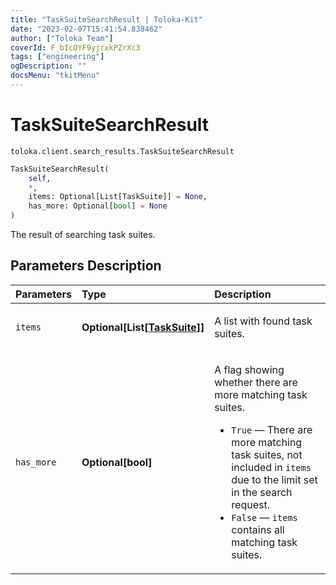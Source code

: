 ```yaml
---
title: "TaskSuiteSearchResult | Toloka-Kit"
date: "2023-02-07T15:41:54.838462"
author: ["Toloka Team"]
coverId: F_bIcOYF9yjrxkPZrXc3
tags: ["engineering"]
ogDescription: ""
docsMenu: "tkitMenu"
---
```


# TaskSuiteSearchResult
`toloka.client.search_results.TaskSuiteSearchResult`

```python
TaskSuiteSearchResult(
    self,
    *,
    items: Optional[List[TaskSuite]] = None,
    has_more: Optional[bool] = None
)
```

The result of searching task suites.

## Parameters Description

| Parameters | Type | Description |
| :----------| :----| :-----------|
`items`|**Optional\[List\[[TaskSuite](/docs-new/toloka-kit/reference/toloka.client.task_suite.TaskSuite)\]\]**|<p>A list with found task suites.</p>
`has_more`|**Optional\[bool\]**|<p>A flag showing whether there are more matching task suites.</p> <ul> <li>`True` — There are more matching task suites, not included in `items` due to the limit set in the search request.</li> <li>`False` — `items` contains all matching task suites.</li> </ul>
